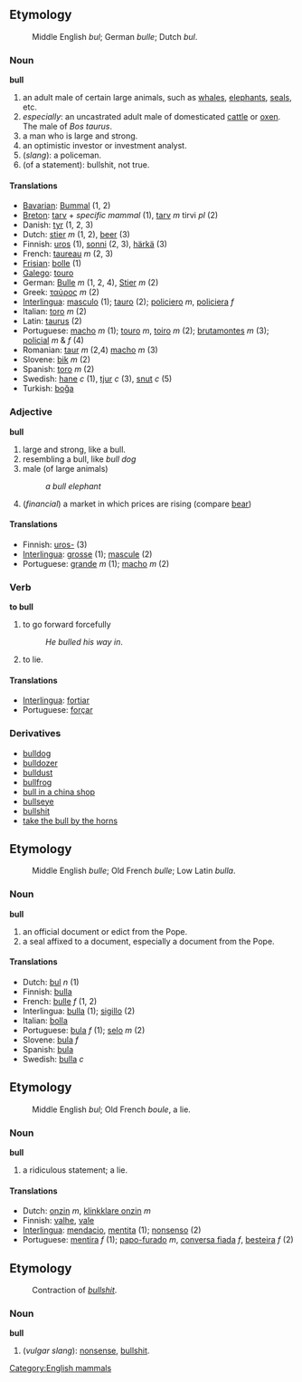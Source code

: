 ==Etymology==
:Middle English ''bul''; German ''bulle''; Dutch ''bul''.

=== Noun ===
'''bull'''

#an adult male of certain large animals, such as [[whale]]s, [[elephant]]s, [[seal]]s, etc.
#''especially'': an uncastrated adult male of domesticated [[cattle]] or [[ox]]en. The male of ''Bos taurus''.
#a man who is large and strong.
#an optimistic investor or investment analyst.
#(''slang''): a policeman.
#(of a statement): bullshit, not true.

==== Translations ====
*[[Bavarian]]: [[Bummal]] (1, 2)
*[[Breton]]: [[tarv]] + ''specific mammal'' (1), [[tarv]] ''m'' tirvi ''pl'' (2)
*Danish: [[tyr]] (1, 2, 3)
*Dutch: [[stier]] ''m'' (1, 2), [[beer]] (3)
*Finnish: [[uros]] (1), [[sonni]] (2, 3), [[härkä]] (3)
*French: [[taureau]] ''m'' (2, 3)
*[[Frisian]]: [[bolle]] (1)
*[[Galego]]: [[touro]]
*German: [[Bulle]] ''m'' (1, 2, 4), [[Stier]] ''m'' (2)
*Greek: [[ταύρος]] ''m'' (2)
*[[Interlingua]]: [[masculo]] (1); [[tauro]] (2); [[policiero]] ''m'', [[policiera]] ''f''
*Italian: [[toro]] ''m'' (2)
*Latin: [[taurus]] (2)
*Portuguese: [[macho]] ''m'' (1); [[touro]] ''m'', [[toiro]] ''m'' (2); [[brutamontes]] ''m'' (3); [[policial]] ''m'' & ''f'' (4)
*Romanian: [[taur]] ''m'' (2,4) [[macho]] ''m'' (3)
*Slovene: [[bik]] ''m'' (2)
*Spanish: [[toro]] ''m'' (2)
*Swedish: [[hane]] ''c'' (1), [[tjur]] ''c'' (3), [[snut]] ''c'' (5)
*Turkish: [[boğa]]

=== Adjective ===
'''bull'''

#large and strong, like a bull.
#resembling a bull, like ''bull dog''
#male (of large animals)
#:''a bull elephant''
#(''financial'') a market in which prices are rising (compare [[bear]])

==== Translations ====
*Finnish: [[uros|uros-]] (3)
*[[Interlingua]]: [[grosse]] (1); [[mascule]] (2)
*Portuguese: [[grande]] ''m'' (1); [[macho]] ''m'' (2)

=== Verb ===
'''to bull'''

#to go forward forcefully
#:''He bulled his way in''.
#to lie.

==== Translations ====
*[[Interlingua]]: [[fortiar]]
*Portuguese: [[forçar]]

===Derivatives===
*[[bulldog]]
*[[bulldozer]]
*[[bulldust]]
*[[bullfrog]]
*[[bull in a china shop]]
*[[bullseye]]
*[[bullshit]]
*[[take the bull by the horns]]

==Etymology==
:Middle English ''bulle''; Old French ''bulle''; Low Latin ''bulla''.

=== Noun ===
'''bull'''

#an official document or edict from the Pope.
#a seal affixed to a document, especially a document from the Pope.

==== Translations ====
*Dutch: [[bul]] ''n'' (1)
*Finnish: [[bulla#Finnish|bulla]]
*French: [[bulle]] ''f'' (1, 2)
*Interlingua: [[bulla]] (1); [[sigillo]] (2)
*Italian: [[bolla]]
*Portuguese: [[bula]] ''f'' (1); [[selo]] ''m'' (2)
*Slovene: [[bula]] ''f''
*Spanish: [[bula]]
*Swedish: [[bulla]] ''c''

==Etymology==
:Middle English ''bul''; Old French ''boule'', a lie.

=== Noun ===
'''bull'''

#a ridiculous statement; a lie.

==== Translations ====
*Dutch: [[onzin]] ''m'', [[klinkklare onzin]] ''m''
*Finnish: [[valhe]], [[vale#Finnish|vale]]
*[[Interlingua]]: [[mendacio]], [[mentita]] (1); [[nonsenso]] (2)
*Portuguese: [[mentira]] ''f'' (1); [[papo-furado]] ''m'', [[conversa fiada]] ''f'', [[besteira]] ''f'' (2)

==Etymology==
:Contraction of ''[[bullshit]]''.

===Noun===
'''bull'''

#(''vulgar slang''): [[nonsense]], [[bullshit]].

[[Category:English mammals]]